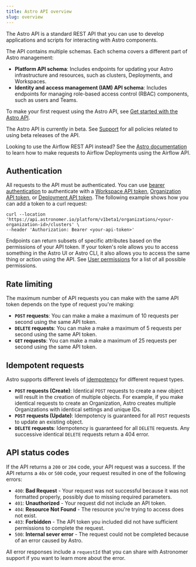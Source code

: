 ```yaml
---
title: Astro API overview
slug: overview
---
```


The Astro API is a standard REST API that you can use to develop applications and scripts for interacting with Astro components.

The API contains multiple schemas. Each schema covers a different part of Astro management:

- **Platform API schema**: Includes endpoints for updating your Astro infrastructure and resources, such as clusters, Deployments, and Workspaces.
- **Identity and access management (IAM) API schema**: Includes endpoints for managing role-based access control (RBAC) components, such as users and Teams.

To make your first request using the Astro API, see [Get started with the Astro API](/api/get-started).

<Info>

The Astro API is currently in beta. See [Support](/api/versioning-and-support) for all policies related to using beta releases of the API.

</Info>

<Tip>

Looking to use the Airflow REST API instead? See the [Astro documentation](https://docs.astronomer.io/astro/airflow-api) to learn how to make requests to Airflow Deployments using the Airflow API.

</Tip>

## Authentication

All requests to the API must be authenticated. You can use [bearer authentication](https://swagger.io/docs/specification/authentication/bearer-authentication/) to authenticate with a [Workspace API token](https://docs.astronomer.io/astro/workspace-api-tokens), [Organization API token](https://docs.astronomer.io/astro/organization-api-tokens), or [Deployment API token](https://docs.astronomer.io/astro/deplopyment-api-tokens). The following example shows how you can add a token to a curl request:

```curl
curl --location 'https://api.astronomer.io/platform/v1beta1/organizations/<your-organization-id>/clusters' \
--header 'Authorization: Bearer <your-api-token>'
```

Endpoints can return subsets of specific attributes based on the permissions of your API token. If your token's role allows you to access something in the Astro UI or Astro CLI, it also allows you to access the same thing or action using the API. See [User permissions](https://docs.astronomer.io/astro/user-permissions) for a list of all possible permissions.

## Rate limiting

The maximum number of API requests you can make with the same API token depends on the type of request you're making:

- **`POST` requests**: You can make a make a maximum of 10 requests per second using the same API token.
- **`DELETE` requests**: You can make a make a maximum of 5 requests per second using the same API token.
- **`GET` requests**: You can make a make a maximum of 25 requests per second using the same API token.

## Idempotent requests

Astro supports different levels of [idempotency](https://en.wikipedia.org/wiki/Idempotence) for different request types.

- **`POST` requests (Create)**: Identical `POST` requests to create a new object will result in the creation of multiple objects. For example, if you make identical requests to create an Organization, Astro creates multiple Organizations with identical settings and unique IDs.
- **`POST` requests (Update)**: Idempotency is guaranteed for all `POST` requests to update an existing object.
- **`DELETE` requests**: Idempotency is guaranteed for all `DELETE` requests. Any successive identical `DELETE` requests return a 404 error.

## API status codes

If the API returns a `200` or `204` code, your API request was a success. If the API returns a `40x` or `500` code, your request resulted in one of the following errors:

- `400`: **Bad Request** - Your request was not successful because it was not formatted properly, possibly due to missing required parameters. 
- `401`: **Unauthorized** - Your request did not include an API token. 
- `404`: **Resource Not Found** - The resource you're trying to access does not exist.
- `403`: **Forbidden** - The API token you included did not have sufficient permissions to complete the request.
- `500`: **Internal sever error** - The request could not be completed because of an error caused by Astro.

All error responses include a `requestId` that you can share with Astronomer support if you want to learn more about the error. 
